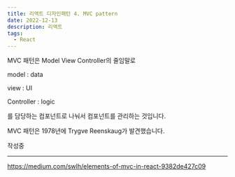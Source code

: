 ```yaml
---
title: 리액트 디자인패턴 4. MVC pattern
date: 2022-12-13
description: 리액트
tags:
  - React
---
```


MVC 패턴은 Model View Controller의 줄임말로

model : data

view : UI

Controller : logic

를 담당하는 컴포넌트로 나눠서 컴포넌트를 관리하는 것입니다.

MVC 패턴은 1978년에 Trygve Reenskaug가 발견했습니다.

작성중

---

https://medium.com/swlh/elements-of-mvc-in-react-9382de427c09
